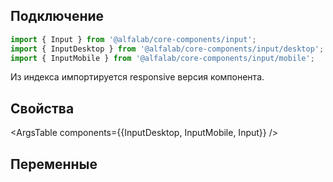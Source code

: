 
## Подключение

```jsx
import { Input } from '@alfalab/core-components/input';
import { InputDesktop } from '@alfalab/core-components/input/desktop';
import { InputMobile } from '@alfalab/core-components/input/mobile';
```
Из индекса импортируется responsive версия компонента. 

## Свойства

<ArgsTable components={{InputDesktop, InputMobile, Input}} />

## Переменные

<CssVars css={vars} />
